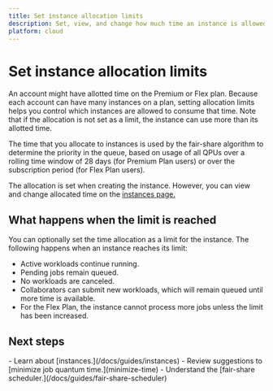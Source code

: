```yaml
---
title: Set instance allocation limits
description: Set, view, and change how much time an instance is allowed to use.
platform: cloud
---
```

# Set instance allocation limits

An account might have allotted time on the Premium or Flex plan. Because each account can have many instances on a plan, setting allocation limits helps you control which instances are allowed to consume that time. Note that if the allocation is not set as a limit, the instance can use more than its allotted time.

The time that you allocate to instances is used by the fair-share algorithm to determine the priority in the queue, based on usage of all QPUs over a rolling time window of 28 days (for Premium Plan users) or over the subscription period (for Flex Plan users).

The allocation is set when creating the instance.  However, you can view and change allocated time on the [instances page.](https://quantum.cloud.ibm.com/instances)


## What happens when the limit is reached

You can optionally set the time allocation as a limit for the instance. The following happens when an instance reaches its limit:

- Active workloads continue running.
- Pending jobs remain queued.
- No workloads are canceled.
- Collaborators can submit new workloads, which will remain queued until more time is available.
- For the Flex Plan, the instance cannot process more jobs unless the limit has been increased.

## Next steps

<Admonition type="tip" title="Recommendations">
    - Learn about [instances.](/docs/guides/instances)
    - Review suggestions to [minimize job quantum time.](minimize-time)
    - Understand the [fair-share scheduler.](/docs/guides/fair-share-scheduler)
</Admonition>